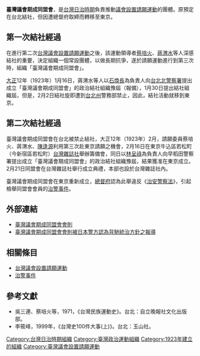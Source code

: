 '''臺灣議會期成同盟會'''，是[[台灣日治時期|台灣日治時期]]負責推動[[台灣議會設置請願運動|議會設置請願運動]]的團體。原預定在台北結社，但因遭總督府取締而轉移至東京。

==第一次結社經過==
在進行第二次[[台灣議會設置請願運動|台灣議會設置請願運動]]之後，該運動領導者[[蔡培火|蔡培火]]、[[蔣渭水|蔣渭水]]等人深感結社的重要，決定組織一個常設團體，以做長期抗爭，遂於請願運動進行到第三次時，組織「臺灣議會期成同盟會」。

[[大正|大正]]12年（1923年）1月16日，蔣渭水等人以[[石煥長|石煥長]]為負責人向[[台北北警察署|台北北警察署]]提出成立「臺灣議會期成同盟會」的政治結社組織豫屆（報備），1月30日提出結社組織屆，但是，2月2日結社旋即遭到[[台北州|台北州]]警務部禁止，因此，結社活動就移到東京。

==第二次結社經過==
臺灣議會期成同盟會在台北被禁止結社，大正12年（1923年）2月，請願委員蔡培火、蔣渭水、[[陳逢源|陳逢源]]利用第三次赴東京請願之機會，2月16日在東京牛込區若松町（今新宿區若松町）[[台灣雜誌社|台灣雜誌社]]舉辦籌備會，同日以[[林呈祿|林呈祿]]為負責人向早稻田警察署提出成立「臺灣議會期成同盟會」的政治結社組織豫屆，結果獲准在東京成立。2月21日同盟會在台灣雜誌社舉行成立典禮，本部也設於台灣雜誌社內。

臺灣議會期成同盟會在東京重新成立，[[台灣總督府|總督府]]認為此舉違反《[[治安警察法|治安警察法]]》，引起檢舉同盟會會員的[[治警事件|治警事件]]。

==外部連結==
{{wikisource|臺灣議會期成同盟會會則}}

* [http://image.digitalarchives.tw/ImageCache/00/58/d6/24.jpg 臺灣議會期成同盟會會則] {{Wayback|url=http://image.digitalarchives.tw/ImageCache/00/58/d6/24.jpg |date=20160304064331 }}
* [http://image.digitalarchives.tw/ImageCache/00/0b/93/cc.jpg 臺灣議會期成同盟會會則被日本警方認為背馳統治方針之報導] {{Wayback|url=http://image.digitalarchives.tw/ImageCache/00/0b/93/cc.jpg |date=20160304094149 }}

== 相關條目 ==
*[[台灣議會設置請願運動|台灣議會設置請願運動]]
*[[治警事件|治警事件]]

==參考文獻==
*吳三連、蔡培火等，1971，《台灣民族運動史》。台北：自立晚報社文化出版部。
*李筱峰，1999年，《台灣史100件大事(上)》。台北：玉山社。

[[Category:台灣日治時期組織|Category:台灣日治時期組織]]
[[Category:臺灣政治運動組織|Category:臺灣政治運動組織]]
[[Category:1923年建立的組織|Category:1923年建立的組織]]
[[Category:臺灣議會設置請願運動|Category:臺灣議會設置請願運動]]